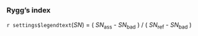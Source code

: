 ### Rygg's index

`r settings$legendtext`(_SN_) = ( _SN_<sub>ass</sub> - _SN_<sub>bad</sub> ) / ( _SN_<sub>ref</sub> - _SN_<sub>bad</sub> )

